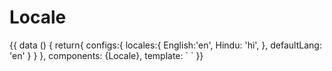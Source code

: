 

<Meta title="Patterns/Locale" />

# Locale

<Preview>
  <Story name="Default">{{
      data () {
      return{
        configs:{
          locales:{
          English:'en',
          Hindu: 'hi',
          },
          defaultLang: 'en'
        }
      }
    },
  components: {Locale},
  template: `
    <Locale :langs="configs"></Locale>`
}}</Story>
</Preview>
